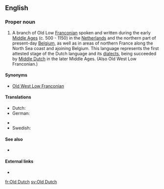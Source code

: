 ==English==
{{wikipedia}}

===Proper noun===
{{en-proper noun}}

# A branch of Old Low [[Franconian]] spoken and written during the early [[Middle Ages]] (c. 500 - 1150) in the [[Netherlands]] and the northern part of present-day [[Belgium]], as well as in areas of northern France along the North Sea coast and ajoining Belgium. This language represents the first attested stage of the Dutch language and its [[dialect]]s, being succeeded by [[Middle Dutch]] in the later Middle Ages. (Also Old West Low Franconian.)

====Synonyms====
* [[Old West Low Franconian]]

====Translations====
{{trans-top|language}}
* Dutch: {{t+|nl|Oudnederlands}}
* German: {{t-|de|Altniederländisch}}
{{trans-mid}}
* {{trreq|Old Dutch}}
* Swedish: {{t|sv|fornnederländska|c}}
{{trans-bottom}}

====See also====
* {{langcat}}

====External links====
* {{ISO 639|3code=odt}}

[[fr:Old Dutch]]
[[sv:Old Dutch]]
